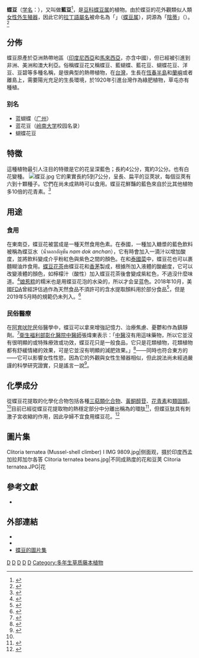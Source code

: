 {{Speciesbox
| taxon = Clitoria ternatea
| image = Starr_980529-1406_Clitoria_ternatea.jpg
| image_caption = 蝶豆的藤
| binomial_authority = Linn.
}}
'''蝶豆'''（[[学名|学名]]：{{lang|la|''Clitoria ternatea''}}），又叫做'''藍豆'''<ref name="GRIN">{{GRIN|name=''Clitoria ternatea'' L.|id=10942|accessdate=2016-07-31}}</ref>，是[[豆科|豆科]][[蝶豆属|蝶豆属]]的植物。由於蝶豆的花外觀類似人類[[女性外生殖器|女性外生殖器]]，因此它的[[拉丁語|拉丁語]][[属_(生物)|屬名]]被命名為「{{lang|la|Clitoria}}」（[[蝶豆属|蝶豆属]]），詞源為「[[陰蒂|陰蒂]]」（{{lang|la|Clitoris}}）。<ref>{{Cite web|title=Pharmacopia Indica Awl|url=http://www.scribd.com/doc/12391242/Pharmacopia-Indica-Awl|access-date=2017-03-12|publisher=Scribd|archive-url=https://web.archive.org/web/20160816210017/https://www.scribd.com/doc/12391242/Pharmacopia-Indica-Awl|archive-date=2016-08-16|dead-url=no}}</ref>

== 分佈 ==
蝶豆原產於亞洲熱帶地區（[[印度尼西亞|印度尼西亞]]和[[馬來西亞|馬來西亞]]，亦含中國），但已經被引進到非洲、美洲和澳大利亞。俗稱蝶豆花又稱蝶豆、藍蝴蝶、藍花豆、蝴蝶花豆、洋豆、豆碧等多種名稱，是很典型的熱帶植物，在[[臺灣|台灣]]，生長在[[恆春半島|恆春半島]]和[[蘭嶼|蘭嶼]]或者離島上，需要陽光充足的生長環境，於1920年引進台灣作為綠肥植物，草屯亦有種植。

=== 别名 ===
*蓝蝴蝶（[[广州市|广州]]） 
*蓝花豆（[[岭南大学_(广州)|岭南大学]]校园名录） 
*蝴蝶花豆

== 特徵 ==
這種植物最引人注目的特徵是它的花呈深藍色；長約4公分，寬約3公分。也有白花變種。
[[File:蝶豆.jpg|thumb]]
它的果實長約5到7公分，呈長、扁平的豆莢狀，每個豆莢有六到十顆種子。它們在尚未成熟時可以食用。蝶豆花鮮豔的藍色來自於比其他植物多10倍的花青素。<ref>{{Cite news|url=https://www.everydayhealth.com.tw/article/13092|title=蝶豆花茶喝進10倍花青素！蝶豆花抗發炎，這族群慎飲|date=2016-09-01|newspaper=早安健康|accessdate=2018-10-05|language=zh-TW|archive-date=2019-07-08|archive-url=https://web.archive.org/web/20190708222821/https://www.everydayhealth.com.tw/article/13092|dead-url=no}}</ref>

== 用途 ==

=== 食用 ===
在東南亞，蝶豆花被當成是一種天然食用色素。在泰國，一種加入糖漿的藍色飲料被稱為蝶豆水（น้ำดอกอัญชัน ''nam dok anchan''），它有時會加入一滴{{tsl|en|Citrus limetta|甜萊姆}}汁以增加酸度，並將飲料變成介乎粉紅色與紫色之間的顏色。在{{tsl|en|Burmese cuisine|緬甸菜}}和[[泰國飲食|泰國菜]]中，蝶豆花也可以裹麵糊油炸食用。[[蝶豆花茶|蝶豆花茶]]由蝶豆花和[[香茅|香茅]]製成，根據所加入液體的酸鹼度，它可以改變液體的顏色，如檸檬汁（酸性）加入蝶豆花茶後會變成紫紅色，不過沒什麼味道。<ref name="BusinessInsider">{{cite web|title=Watch this tea dramatically change from deep blue to vibrant red with a squeeze of lemon|url=http://www.businessinsider.de/watch-this-magic-tea-change-colour-video-2016-2?r=US&IR=T|accessdate=2016-07-02|date=2016-02-26|last=Pantazi|first=Chloe|work=Business Insider Deutchsland|archive-url=https://web.archive.org/web/20180930231310/https://www.businessinsider.de/watch-this-magic-tea-change-colour-video-2016-2?r=US&IR=T|archive-date=2018-09-30|dead-url=no}}</ref>[[娘惹粽|娘惹粽]]的糯米也是用蝶豆花泡的水染的，所以才会呈蓝色。2018年10月，美國[[美国食品药品监督管理局|FDA]]曾經評估過作為天然食品不須許可的含水提取顏料用於部分食品<ref>{{cite web|title=Sensient Colors, LLC; Filing of Color Additive Petition|url=https://www.federalregister.gov/documents/2018/11/13/2018-24662/sensient-colors-llc-filing-of-color-additive-petition|access-date=2019-05-13|publisher=Federal Register|archive-url=https://web.archive.org/web/20210325012357/https://www.federalregister.gov/documents/2018/11/13/2018-24662/sensient-colors-llc-filing-of-color-additive-petition|archive-date=2021-03-25|dead-url=no}}</ref>，但是2019年5月時的規範仍未列入。<ref>{{cite web|title=CFR - Code of Federal Regulations Title 21|url=https://www.accessdata.fda.gov/scripts/cdrh/cfdocs/cfcfr/CFRSearch.cfm?CFRPart=73|access-date=2019-05-13|archive-url=https://web.archive.org/web/20210428032810/https://www.accessdata.fda.gov/scripts/cdrh/cfdocs/cfCFR/CFRSearch.cfm?CFRPart=73|archive-date=2021-04-28|dead-url=no}}</ref>

===民俗醫療===
在[[阿育吠陀|阿育吠陀]]民俗醫學中，蝶豆可以拿來增強記憶力、治療焦慮、憂鬱和作為鎮靜劑。<ref name="Mukherjee">{{Cite journal|title=The Ayurvedic medicine Clitoria ternatea—From traditional use to scientific assessment|url=https://linkinghub.elsevier.com/retrieve/pii/S0378874108004911|last=Mukherjee|first=Pulok K.|last2=Kumar|first2=Venkatesan|date=2008-12|journal=Journal of Ethnopharmacology|issue=3|doi=10.1016/j.jep.2008.09.009|volume=120|pages=291–301|language=en|last3=Kumar|first3=N. Satheesh|last4=Heinrich|first4=Micheal}}</ref>[[衛生福利部彰化醫院|衛生福利部彰化醫院]][[中醫師|中醫師]]張煒東表示：「[[中醫|中醫]]沒有用這味藥物，所以它並沒有很明顯的或特殊療效或功效，蝶豆花只是一般食品，它只是花類植物，花類植物都有舒緩情緒的效果，可是它並沒有明顯的減肥效果。」<ref>{{Cite web|title=蝶豆花能養身減肥 中醫師打臉「沒有醫學根據」|url=https://news.tvbs.com.tw/life/979073|access-date=2022-03-08|work=TVBS|language=zh-tw}}</ref>{{who|[[中医学|中醫]]認為}}——同時也符合東方的{{tsl|en|doctrine of signatures|藥效形象說}}——它可以影響女性性慾，因為它的外觀與女性生殖器相似，但此說法尚未經過嚴謹的科學研究證實，只是謠言一說<ref>{{Cite journal|title=Ethnobotany ofClitoria (Leguminosae)|url=http://link.springer.com/10.1007/BF02930715|last=Fantz|first=Paul R.|date=1991-10|journal=Economic Botany|issue=4|doi=10.1007/BF02930715|volume=45|pages=511–520|language=en|issn=0013-0001|jstor=4255394}}</ref>。

== 化學成分 ==
從蝶豆花提取的化學化合物包括各種[[三萜|三萜類化合物]]、[[黄酮醇|黃酮醇苷]]、[[花色素苷|花青素]]和[[甾體|類固醇]]。<ref name="Mukherjee" />目前已經從蝶豆花提取物的熱穩定部分中分離出稱為{{tsl|en|cliotide|蝶豆肽}}的環肽<ref>{{Cite journal|title=Discovery and Characterization of Novel Cyclotides Originated from Chimeric Precursors Consisting of Albumin-1 Chain a and Cyclotide Domains in the Fabaceae Family|url=https://www.ncbi.nlm.nih.gov/pmc/articles/PMC3129208/|last=Nguyen|first=Giang Kien Truc|last2=Zhang|first2=Sen|date=2011-07-08|journal=The Journal of Biological Chemistry|issue=27|doi=10.1074/jbc.M111.229922|volume=286|pages=24275–24287|issn=0021-9258|pmc=3129208|pmid=21596752|last3=Nguyen|first3=Ngan Thi Kim|last4=Nguyen|first4=Phuong Quoc Thuc|last5=Chiu|first5=Ming Sheau|last6=Hardjojo|first6=Antony|last7=Tam|first7=James P.}}</ref>，但蝶豆肽具有刺激子宮收縮的作用，因此孕婦不宜食用蝶豆花。<ref>{{Cite web|title=蝶豆花|url=http://www.masters.tw/129191/butterfly-pea|accessdate=2017-03-12|author=鄭永銘|date=2016-09-30|work=跟著鄭大師玩科學|archive-url=https://web.archive.org/web/20210115142734/https://www.masters.tw/129191/butterfly-pea|archive-date=2021-01-15|dead-url=no}}</ref>{{vc}}

==圖片集==
<gallery mode="ticket">
Clitoria ternatea (Mussel-shell climber) I IMG 9809.jpg|侧面观，摄於印度西孟加拉邦加尔各答
Clitoria ternatea beans.jpg|不同成熟度的花和豆荚
Clitoria ternatea.JPG|花
</gallery>

==參考文獻==
{{reflist}}
*{{cite web|url=http://www.bioinfo.cn/db05/KmzwSpecies.php?action=view&id=15972|title=蝶豆|work=《中国高等植物数据库全库》|publisher=中国科学院微生物研究所|author=昆明植物研究所|accessdate=2009-02-25|deadurl=yes|archiveurl=https://web.archive.org/web/20160305075308/http://www.bioinfo.cn/db05/KmzwSpecies.php?action=view&id=15972|archivedate=2016-03-05}}

==外部連結==
{{Commons category}}
* {{cite web|title=本週植物——蝶豆|url=http://www.plantoftheweek.org/week043.shtml|accessdate=2007-07-31|archive-url=https://web.archive.org/web/20070809062953/http://www.plantoftheweek.org/week043.shtml|archive-date=2007-08-09|dead-url=yes}}
* {{cite web|title=蝶豆|publisher=熱帶牧草（Tropical Forages）|url=http://www.tropicalforages.info/key/Forages/Media/Html/Clitoria_ternatea.htm|accessdate=2007-07-31|deadurl=yes|archiveurl=https://web.archive.org/web/20070817214728/http://www.tropicalforages.info/key/Forages/Media/Html/Clitoria_ternatea.htm|archivedate=2007-08-17}}
*[https://web.archive.org/web/20140111020853/http://bluechai.com/butterfly-pea-pictures.html 蝶豆的圖片集]
{{WestAfricanPlants|Clitoria ternatea}}

{{Taxonbar}}
[[Category:泰国植物|D]]
[[Category:牧草|D]]
[[Category:固氮作物|D]]
[[Category:蝶豆属|D]]
[[Category:_卡尔·林奈命名的生物分类|D]]
[[Category:多年生草质藤本植物|Category:多年生草质藤本植物]]